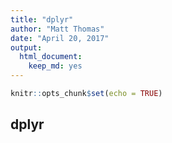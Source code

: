 ```yaml
---
title: "dplyr"
author: "Matt Thomas"
date: "April 20, 2017"
output: 
  html_document: 
    keep_md: yes
---
```


```r
knitr::opts_chunk$set(echo = TRUE)
```

## dplyr
